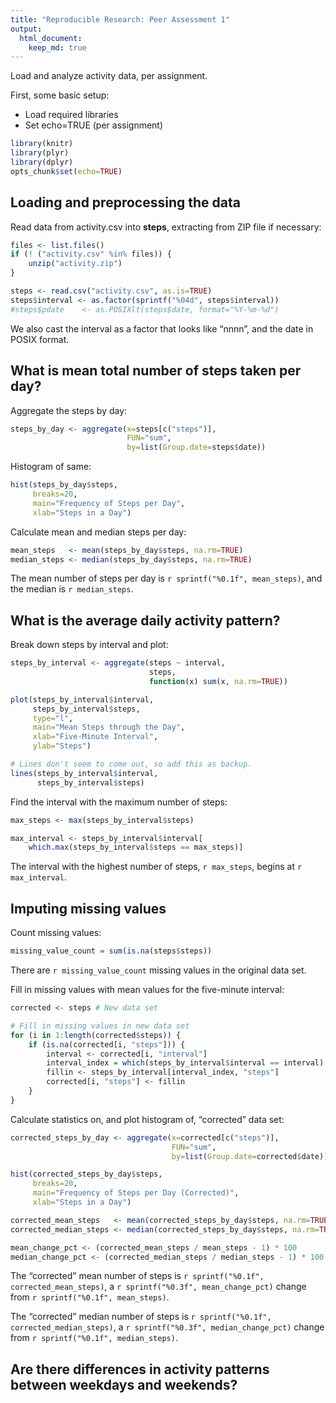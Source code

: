 ```yaml
---
title: "Reproducible Research: Peer Assessment 1"
output: 
  html_document:
    keep_md: true
---
```


Load and analyze activity data, per assignment.

First, some basic setup:

- Load required libraries
- Set echo=TRUE (per assignment)

```r
library(knitr)
library(plyr)
library(dplyr)
opts_chunk$set(echo=TRUE)
```

## Loading and preprocessing the data
Read data from activity.csv into **steps**, extracting from ZIP file if necessary:

```r
files <- list.files()
if (! ("activity.csv" %in% files)) {
    unzip("activity.zip")
}

steps <- read.csv("activity.csv", as.is=TRUE)
steps$interval <- as.factor(sprintf("%04d", steps$interval))
#steps$pdate    <- as.POSIXlt(steps$date, format="%Y-%m-%d")
```

We also cast the interval as a factor that looks like "nnnn", and the date in POSIX format.

## What is mean total number of steps taken per day?

Aggregate the steps by day:

```r
steps_by_day <- aggregate(x=steps[c("steps")],
                          FUN="sum",
                          by=list(Group.date=steps$date))
```

Histogram of same:

```r
hist(steps_by_day$steps,
     breaks=20,
     main="Frequency of Steps per Day",
     xlab="Steps in a Day")
```

Calculate mean and median steps per day:

```r
mean_steps   <- mean(steps_by_day$steps, na.rm=TRUE)
median_steps <- median(steps_by_day$steps, na.rm=TRUE)
```

The mean number of steps per day is `r sprintf("%0.1f", mean_steps)`, and the median is `r median_steps`.

## What is the average daily activity pattern?

Break down steps by interval and plot:

```r
steps_by_interval <- aggregate(steps ~ interval,
                               steps,
                               function(x) sum(x, na.rm=TRUE))

plot(steps_by_interval$interval,
     steps_by_interval$steps,
     type="l",
     main="Mean Steps through the Day",
     xlab="Five-Minute Interval",
     ylab="Steps")

# Lines don't seem to come out, so add this as backup.
lines(steps_by_interval$interval,
      steps_by_interval$steps)
```

Find the interval with the maximum number of steps:

```r
max_steps <- max(steps_by_interval$steps)

max_interval <- steps_by_interval$interval[
    which.max(steps_by_interval$steps == max_steps)]
```

The interval with the highest number of steps, `r max_steps`,
begins at `r max_interval`.


## Imputing missing values

Count missing values:

```r
missing_value_count = sum(is.na(steps$steps))
```

There are `r missing_value_count` missing values in the original data set.

Fill in missing values with mean values for the five-minute interval:

```r
corrected <- steps # New data set

# Fill in missing values in new data set
for (i in 1:length(corrected$steps)) {
    if (is.na(corrected[i, "steps"])) {
        interval <- corrected[i, "interval"]
        interval_index = which(steps_by_interval$interval == interval)
        fillin <- steps_by_interval[interval_index, "steps"]
        corrected[i, "steps"] <- fillin
    }
}
```

Calculate statistics on, and plot histogram of, "corrected" data set:

```r
corrected_steps_by_day <- aggregate(x=corrected[c("steps")],
                                    FUN="sum",
                                    by=list(Group.date=corrected$date))

hist(corrected_steps_by_day$steps,
     breaks=20,
     main="Frequency of Steps per Day (Corrected)",
     xlab="Steps in a Day")

corrected_mean_steps   <- mean(corrected_steps_by_day$steps, na.rm=TRUE)
corrected_median_steps <- median(corrected_steps_by_day$steps, na.rm=TRUE)

mean_change_pct <- (corrected_mean_steps / mean_steps - 1) * 100
median_change_pct <- (corrected_median_steps / median_steps - 1) * 100
```

The "corrected" mean number of steps is `r sprintf("%0.1f", corrected_mean_steps)`,
a `r sprintf("%0.3f", mean_change_pct)` change from `r sprintf("%0.1f", mean_steps)`.

The "corrected" median number of steps is `r sprintf("%0.1f", corrected_median_steps)`,
a `r sprintf("%0.3f", median_change_pct)` change from `r sprintf("%0.1f", median_steps)`.

## Are there differences in activity patterns between weekdays and weekends?
